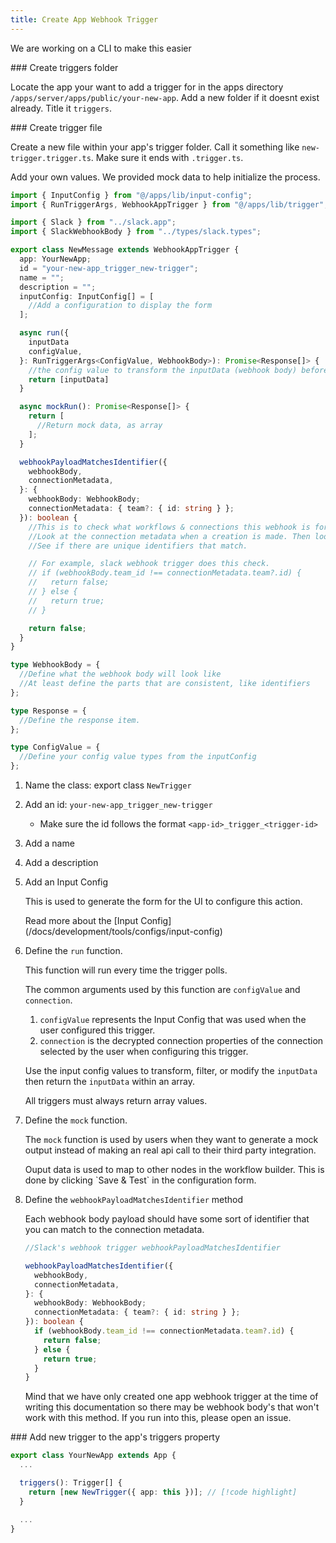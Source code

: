 ```yaml
---
title: Create App Webhook Trigger
---
```


<Callout>We are working on a CLI to make this easier</Callout>

<Steps>

<Step>
### Create triggers folder

Locate the app your want to add a trigger for in the apps directory `/apps/server/apps/public/your-new-app`. Add a new folder if it doesnt exist already. Title it `triggers`.

<Files>
  <Folder name="apps" defaultOpen>
    <Folder name="ui" />
    <Folder name="server" defaultOpen>
      <Folder name="src" defaultOpen>
        <Folder name="apps" defaultOpen>
          <Folder name="public" defaultOpen>
            <Folder name="your-new-app" defaultOpen>
              <Folder name="triggers" defaultOpen />
              <File name="your-new-app.app.ts" />
            </Folder>
          </Folder>
        </Folder>
      </Folder>
    </Folder>
  </Folder>
</Files>

</Step>

<Step>
### Create trigger file

Create a new file within your app's trigger folder. Call it something like `new-trigger.trigger.ts`. Make sure it ends with `.trigger.ts`.

Add your own values. We provided mock data to help initialize the process.

```ts
import { InputConfig } from "@/apps/lib/input-config";
import { RunTriggerArgs, WebhookAppTrigger } from "@/apps/lib/trigger";

import { Slack } from "../slack.app";
import { SlackWebhookBody } from "../types/slack.types";

export class NewMessage extends WebhookAppTrigger {
  app: YourNewApp;
  id = "your-new-app_trigger_new-trigger";
  name = "";
  description = "";
  inputConfig: InputConfig[] = [
    //Add a configuration to display the form
  ];

  async run({
    inputData
    configValue,
  }: RunTriggerArgs<ConfigValue, WebhookBody>): Promise<Response[]> {
    //the config value to transform the inputData (webhook body) before returning it as an array.
    return [inputData]
  }

  async mockRun(): Promise<Response[]> {
    return [
      //Return mock data, as array
    ];
  }

  webhookPayloadMatchesIdentifier({
    webhookBody,
    connectionMetadata,
  }: {
    webhookBody: WebhookBody;
    connectionMetadata: { team?: { id: string } };
  }): boolean {
    //This is to check what workflows & connections this webhook is for.
    //Look at the connection metadata when a creation is made. Then look at the webhook body.
    //See if there are unique identifiers that match.

    // For example, slack webhook trigger does this check.
    // if (webhookBody.team_id !== connectionMetadata.team?.id) {
    //   return false;
    // } else {
    //   return true;
    // }

    return false;
  }
}

type WebhookBody = {
  //Define what the webhook body will look like
  //At least define the parts that are consistent, like identifiers
};

type Response = {
  //Define the response item.
};

type ConfigValue = {
  //Define your config value types from the inputConfig
};
```

1.  Name the class: export class `NewTrigger`
2.  Add an id: `your-new-app_trigger_new-trigger`

    - Make sure the id follows the format `<app-id>_trigger_<trigger-id>`

3.  Add a name
4.  Add a description

5.  Add an Input Config

    This is used to generate the form for the UI to configure this action.

    <Callout>
      Read more about the [Input
      Config](/docs/development/tools/configs/input-config)
    </Callout>

6.  Define the `run` function.

    This function will run every time the trigger polls.

    The common arguments used by this function are `configValue` and `connection`.

    1. `configValue` represents the Input Config that was used when the user configured this trigger.
    2. `connection` is the decrypted connection properties of the connection selected by the user when configuring this trigger.

    Use the input config values to transform, filter, or modify the `inputData` then return the `inputData` within an array.

    <Callout>All triggers must always return array values.</Callout>

7.  Define the `mock` function.

    The `mock` function is used by users when they want to generate a mock output instead of making an real api call to their third party integration.

    <Callout>
      Ouput data is used to map to other nodes in the workflow builder. This is
      done by clicking `Save & Test` in the configuration form.
    </Callout>

8.  Define the `webhookPayloadMatchesIdentifier` method

    Each webhook body payload should have some sort of identifier that you can match to the connection metadata.

    ```ts title="new-message.trigger.ts"
    //Slack's webhook trigger webhookPayloadMatchesIdentifier

    webhookPayloadMatchesIdentifier({
      webhookBody,
      connectionMetadata,
    }: {
      webhookBody: WebhookBody;
      connectionMetadata: { team?: { id: string } };
    }): boolean {
      if (webhookBody.team_id !== connectionMetadata.team?.id) {
        return false;
      } else {
        return true;
      }
    }
    ```

    <Callout>
      Mind that we have only created one app webhook trigger at the time of
      writing this documentation so there may be webhook body's that won't work
      with this method. If you run into this, please open an issue.
    </Callout>

</Step>

<Step>
### Add new trigger to the app's triggers property

```ts
export class YourNewApp extends App {
  ...

  triggers(): Trigger[] {
    return [new NewTrigger({ app: this })]; // [!code highlight]
  }

  ...
}
```

</Step>

</Steps>
